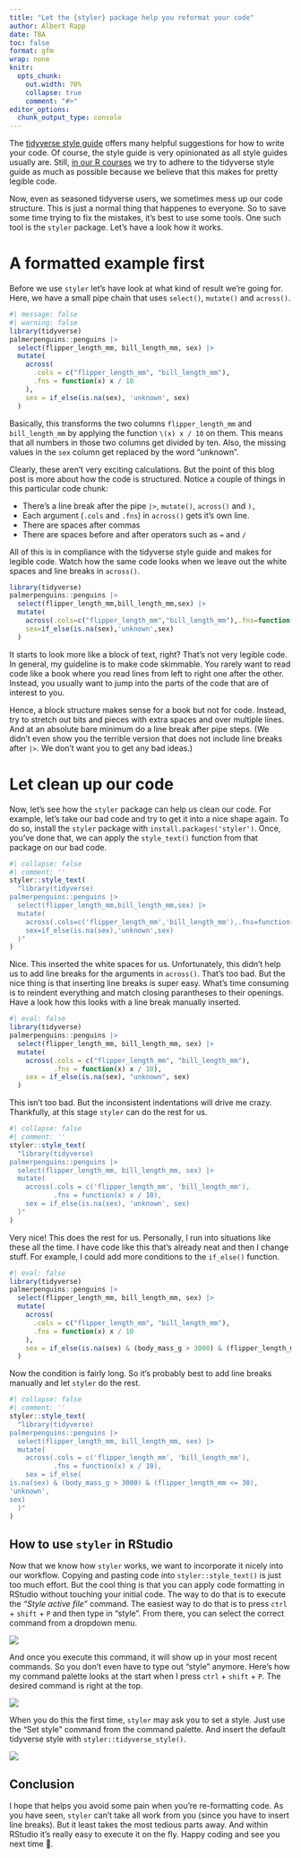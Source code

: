 ```yaml
---
title: "Let the {styler} package help you reformat your code"
author: Albert Rapp
date: TBA
toc: false
format: gfm
wrap: none
knitr:
  opts_chunk:
    out.width: 70%
    collapse: true
    comment: "#>"
editor_options: 
  chunk_output_type: console
---
```


The [tidyverse style guide](https://style.tidyverse.org/) offers many helpful suggestions for how to write your code.
Of course, the style guide is very opinionated as all style guides usually are.
Still, [in our R courses](https://rfortherestofus.com/courses) we try to adhere to the tidyverse style guide as much as possible because we believe that this makes for pretty legible code.


Now, even as seasoned tidyverse users, we sometimes mess up our code structure.
This is just a normal thing that happenes to everyone.
So to save some time trying to fix the mistakes, it's best to use some tools.
One such tool is the `styler` package.
Let's have a look how it works.

# A formatted example first

Before we use `styler` let's have look at what kind of result we're going for.
Here, we have a small pipe chain that uses `select()`, `mutate()` and `across()`.

```r
#| message: false
#| warning: false
library(tidyverse)
palmerpenguins::penguins |>
  select(flipper_length_mm, bill_length_mm, sex) |> 
  mutate(
    across(
      .cols = c("flipper_length_mm", "bill_length_mm"),
      .fns = function(x) x / 10
    ),
    sex = if_else(is.na(sex), 'unknown', sex)
  ) 
```

Basically, this transforms the two columns `flipper_length_mm` and `bill_length_mm` by applying the function `\(x) x / 10` on them.
This means that all numbers in those two columns get divided by ten.
Also, the missing values in the `sex` column get replaced by the word "unknown".

Clearly, these aren't very exciting calculations.
But the point of this blog post is more about how the code is structured.
Notice a couple of things in this particular code chunk:

- There's a line break after the pipe ` |> `, `mutate()`, `across()` and `), `
- Each argument (`.cols` and `.fns`) in `across()` gets it's own line.
- There are spaces after commas
- There are spaces before and after operators such as `=` and `/`

All of this is in compliance with the tidyverse style guide and makes for legible code.
Watch how the same code looks when we leave out the white spaces and line breaks in `across()`.

```r
library(tidyverse)
palmerpenguins::penguins |>
  select(flipper_length_mm,bill_length_mm,sex) |> 
  mutate(
    across(.cols=c("flipper_length_mm","bill_length_mm"),.fns=function(x) x/10),
    sex=if_else(is.na(sex),'unknown',sex)
  ) 
```


It starts to look more like a block of text, right?
That's not very legible code.
In general, my guideline is to make code skimmable.
You rarely want to read code like a book where you read lines from left to right one after the other.
Instead, you usually want to jump into the parts of the code that are of interest to you.

Hence, a block structure makes sense for a book but not for code.
Instead, try to stretch out bits and pieces with extra spaces and over multiple lines.
And at an absolute bare minimum do a line break after pipe steps.
(We didn't even show you the terrible version that does not include line breaks after ` |> `. We don't want you to get any bad ideas.)

# Let clean up our code

Now, let's see how the `styler` package can help us clean our code.
For example, let's take our bad code and try to get it into a nice shape again.
To do so, install the `styler` package with `install.packages('styler')`.
Once, you've done that, we can apply the `style_text()` function from that package on our bad code.

```r
#| collapse: false
#| comment: ''
styler::style_text(
  "library(tidyverse)
palmerpenguins::penguins |>
  select(flipper_length_mm,bill_length_mm,sex) |> 
  mutate(
    across(.cols=c('flipper_length_mm','bill_length_mm'),.fns=function(x) x/10),
    sex=if_else(is.na(sex),'unknown',sex)
  )"
)
```



Nice.
This inserted the white spaces for us.
Unfortunately, this didn't help us to add line breaks for the arguments in `across()`.
That's too bad.
But the nice thing is that inserting line breaks is super easy.
What's time consuming is to reindent everything and match closing parantheses to their openings.
Have a look how this looks with a line break manually inserted.

```r
#| eval: false
library(tidyverse)
palmerpenguins::penguins |>
  select(flipper_length_mm, bill_length_mm, sex) |>
  mutate(
    across(.cols = c("flipper_length_mm", "bill_length_mm"), 
           .fns = function(x) x / 10),
    sex = if_else(is.na(sex), "unknown", sex)
  )
```

This isn't too bad.
But the inconsistent indentations will drive me crazy.
Thankfully, at this stage `styler` can do the rest for us.

```r
#| collapse: false
#| comment: ''
styler::style_text(
  "library(tidyverse)
palmerpenguins::penguins |>
  select(flipper_length_mm, bill_length_mm, sex) |>
  mutate(
    across(.cols = c('flipper_length_mm', 'bill_length_mm'), 
           .fns = function(x) x / 10),
    sex = if_else(is.na(sex), 'unknown', sex)
  )"
)
```

Very nice!
This does the rest for us.
Personally, I run into situations like these all the time.
I have code like this that's already neat and then I change stuff.
For example, I could add more conditions to the `if_else()` function.

```r
#| eval: false
library(tidyverse)
palmerpenguins::penguins |>
  select(flipper_length_mm, bill_length_mm, sex) |>
  mutate(
    across(
      .cols = c("flipper_length_mm", "bill_length_mm"),
      .fns = function(x) x / 10
    ),
    sex = if_else(is.na(sex) & (body_mass_g > 3000) & (flipper_length_mm <= 30), "unknown", sex)
  )
```

Now the condition is fairly long.
So it's probably best to add line breaks manually and let `styler` do the rest.

```r
#| collapse: false
#| comment: ''
styler::style_text(
  "library(tidyverse)
palmerpenguins::penguins |>
  select(flipper_length_mm, bill_length_mm, sex) |>
  mutate(
    across(.cols = c('flipper_length_mm', 'bill_length_mm'), 
           .fns = function(x) x / 10),
    sex = if_else(
is.na(sex) & (body_mass_g > 3000) & (flipper_length_mm <= 30),
'unknown', 
sex)
  )"
)
```


## How to use `styler` in RStudio

Now that we know how `styler` works, we want to incorporate it nicely into our workflow.
Copying and pasting code into `styler::style_text()` is just too much effort.
But the cool thing is that you can apply code formatting in RStudio without touching your initial code.
The way to do that is to execute the *"Style active file"* command.
The easiest way to do that is to press `ctrl` + `shift` + `P` and then type in "style".
From there, you can select the correct command from a dropdown menu.

![](command_palette.png)

And once you execute this command, it will show up in your most recent commands.
So you don't even have to type out "style" anymore.
Here's how my command palette looks at the start when I press `ctrl` + `shift` + `P`.
The desired command is right at the top.

![](command_palette_startup.png)

When you do this the first time, `styler` may ask you to set a style.
Just use the "Set style" command from the command palette.
And insert the default tidyverse style with `styler::tidyverse_style()`.

![](style.png)



## Conclusion

I hope that helps you avoid some pain when you're re-formatting code.
As you have seen, `styler` can't take all work from you (since you have to insert line breaks).
But it least takes the most tedious parts away.
And within RStudio it's really easy to execute it on the fly.
Happy coding and see you next time 👋.


